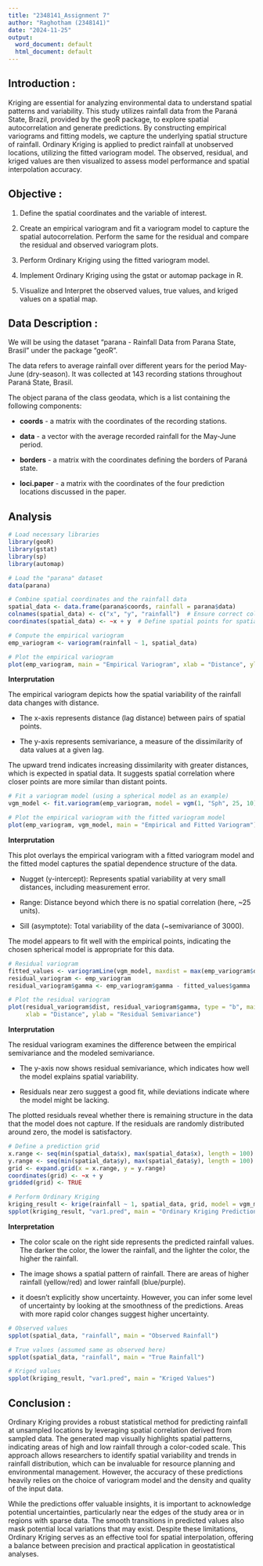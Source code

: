 ```yaml
---
title: "2348141_Assignment 7"
author: "Raghotham (2348141)"
date: "2024-11-25"
output:
  word_document: default
  html_document: default
---
```


## Introduction :

Kriging are essential for analyzing environmental data to understand spatial patterns and variability. This study utilizes rainfall data from the Paraná State, Brazil, provided by the geoR package, to explore spatial autocorrelation and generate predictions. By constructing empirical variograms and fitting models, we capture the underlying spatial structure of rainfall. Ordinary Kriging is applied to predict rainfall at unobserved locations, utilizing the fitted variogram model. The observed, residual, and kriged values are then visualized to assess model performance and spatial interpolation accuracy.

## Objective :

1. Define the spatial coordinates and the variable of interest.

2. Create an empirical variogram and fit a variogram model to capture the spatial autocorrelation. Perform the same for the residual and compare the residual and observed variogram plots.

3. Perform Ordinary Kriging using the fitted variogram model.

4. Implement Ordinary Kriging using the gstat or automap package in R.

5. Visualize  and Interpret the observed values, true values, and kriged values on a spatial map.

## Data Description :

We will be using the dataset "parana - Rainfall Data from Parana State, Brasil" under the package "geoR".

The data refers to average rainfall over different years for the period May-June (dry-season). It was
collected at 143 recording stations throughout Paraná State, Brasil.

The object parana of the class geodata, which is a list containing the following components:

- **coords** - a matrix with the coordinates of the recording stations.

- **data** - a vector with the average recorded rainfall for the May-June period.

- **borders** - a matrix with the coordinates defining the borders of Paraná state.

- **loci.paper** - a matrix with the coordinates of the four prediction locations discussed in the paper.

## Analysis

```r
# Load necessary libraries
library(geoR)
library(gstat)
library(sp)
library(automap)

# Load the "parana" dataset
data(parana)
```

```r
# Combine spatial coordinates and the rainfall data
spatial_data <- data.frame(parana$coords, rainfall = parana$data)
colnames(spatial_data) <- c("x", "y", "rainfall")  # Ensure correct column names
coordinates(spatial_data) <- ~x + y  # Define spatial points for spatial_data
```

```r
# Compute the empirical variogram
emp_variogram <- variogram(rainfall ~ 1, spatial_data)

# Plot the empirical variogram
plot(emp_variogram, main = "Empirical Variogram", xlab = "Distance", ylab = "Semivariance")
```

**Interprutation**

The empirical variogram depicts how the spatial variability of the rainfall data changes with distance.

- The x-axis represents distance (lag distance) between pairs of spatial points.

- The y-axis represents semivariance, a measure of the dissimilarity of data values at a given lag.

The upward trend indicates increasing dissimilarity with greater distances, which is expected in spatial data. It suggests spatial correlation where closer points are more similar than distant points.

```r
# Fit a variogram model (using a spherical model as an example)
vgm_model <- fit.variogram(emp_variogram, model = vgm(1, "Sph", 25, 10))

# Plot the empirical variogram with the fitted variogram model
plot(emp_variogram, vgm_model, main = "Empirical and Fitted Variogram")
```

**Interprutation**

This plot overlays the empirical variogram with a fitted variogram model and the fitted model captures the spatial dependence structure of the data.

- Nugget (y-intercept): Represents spatial variability at very small distances, including measurement error.

- Range: Distance beyond which there is no spatial correlation (here, ~25 units).

- Sill (asymptote): Total variability of the data (~semivariance of 3000).

The model appears to fit well with the empirical points, indicating the chosen spherical model is appropriate for this data.

```r
# Residual variogram
fitted_values <- variogramLine(vgm_model, maxdist = max(emp_variogram$dist), dist_vector = emp_variogram$dist)
residual_variogram <- emp_variogram
residual_variogram$gamma <- emp_variogram$gamma - fitted_values$gamma

# Plot the residual variogram
plot(residual_variogram$dist, residual_variogram$gamma, type = "b", main = "Residual Variogram",
     xlab = "Distance", ylab = "Residual Semivariance")
```

**Interprutation**

The residual variogram examines the difference between the empirical semivariance and the modeled semivariance.

- The y-axis now shows residual semivariance, which indicates how well the model explains spatial variability.

- Residuals near zero suggest a good fit, while deviations indicate where the model might be lacking.

The plotted residuals reveal whether there is remaining structure in the data that the model does not capture. If the residuals are randomly distributed around zero, the model is satisfactory.

```r
# Define a prediction grid
x.range <- seq(min(spatial_data$x), max(spatial_data$x), length = 100)
y.range <- seq(min(spatial_data$y), max(spatial_data$y), length = 100)
grid <- expand.grid(x = x.range, y = y.range)
coordinates(grid) <- ~x + y
gridded(grid) <- TRUE

# Perform Ordinary Kriging
kriging_result <- krige(rainfall ~ 1, spatial_data, grid, model = vgm_model)
spplot(kriging_result, "var1.pred", main = "Ordinary Kriging Predictions")
```

**Interpretation**

- The color scale on the right side represents the predicted rainfall values. The darker the color, the lower the rainfall, and the lighter the color, the higher the rainfall.

- The image shows a spatial pattern of rainfall. There are areas of higher rainfall (yellow/red) and lower rainfall (blue/purple).

- it doesn't explicitly show uncertainty. However, you can infer some level of uncertainty by looking at the smoothness of the predictions. Areas with more rapid color changes suggest higher uncertainty.

```r
# Observed values
spplot(spatial_data, "rainfall", main = "Observed Rainfall")

# True values (assumed same as observed here)
spplot(spatial_data, "rainfall", main = "True Rainfall")

# Kriged values
spplot(kriging_result, "var1.pred", main = "Kriged Values")

```

## Conclusion :

Ordinary Kriging provides a robust statistical method for predicting rainfall at unsampled locations by leveraging spatial correlation derived from sampled data. The generated map visually highlights spatial patterns, indicating areas of high and low rainfall through a color-coded scale. This approach allows researchers to identify spatial variability and trends in rainfall distribution, which can be invaluable for resource planning and environmental management. However, the accuracy of these predictions heavily relies on the choice of variogram model and the density and quality of the input data.

While the predictions offer valuable insights, it is important to acknowledge potential uncertainties, particularly near the edges of the study area or in regions with sparse data. The smooth transitions in predicted values also mask potential local variations that may exist. Despite these limitations, Ordinary Kriging serves as an effective tool for spatial interpolation, offering a balance between precision and practical application in geostatistical analyses.